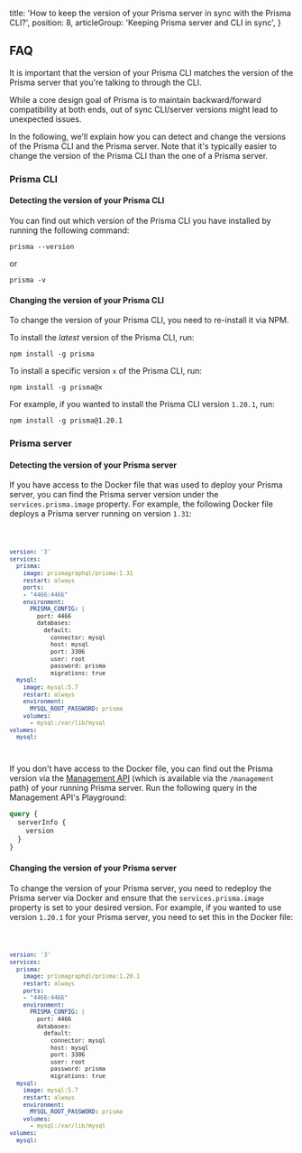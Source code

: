 
  title: 'How to keep the version of your Prisma server in sync with the Prisma CLI?',
  position: 8,
  articleGroup: 'Keeping Prisma server and CLI in sync',
}

## FAQ

It is important that the version of your Prisma CLI matches the version of the Prisma server that you're talking to through the CLI.

While a core design goal of Prisma is to maintain backward/forward compatibility at both ends, out of sync CLI/server versions might lead to unexpected issues.

In the following, we'll explain how you can detect and change the versions of the Prisma CLI and the Prisma server. Note that it's typically easier to change the version of the Prisma CLI than the one of a Prisma server.

### Prisma CLI

#### Detecting the version of your Prisma CLI

You can find out which version of the Prisma CLI you have installed by running the following command:

```
prisma --version
```

or

```
prisma -v
```

#### Changing the version of your Prisma CLI

To change the version of your Prisma CLI, you need to re-install it via NPM.

To install the _latest_ version of the Prisma CLI, run:

```
npm install -g prisma
```

To install a specific version `x` of the Prisma CLI, run:

```
npm install -g prisma@x
```

For example, if you wanted to install the Prisma CLI version `1.20.1`, run:

```
npm install -g prisma@1.20.1
```

### Prisma server 

#### Detecting the version of your Prisma server

If you have access to the Docker file that was used to deploy your Prisma server, you can find the Prisma server version under the `services.prisma.image` property. For example, the following Docker file deploys a Prisma server running on version `1.31`:

<Code lines="4">

```yml
version: '3'
services:
  prisma:
    image: prismagraphql/prisma:1.31
    restart: always
    ports:
    - "4466:4466"
    environment:
      PRISMA_CONFIG: |
        port: 4466
        databases:
          default:
            connector: mysql
            host: mysql
            port: 3306
            user: root
            password: prisma
            migrations: true
  mysql:
    image: mysql:5.7
    restart: always
    environment:
      MYSQL_ROOT_PASSWORD: prisma
    volumes:
      - mysql:/var/lib/mysql
volumes:
  mysql:
```

</Code>

If you don't have access to the Docker file, you can find out the Prisma version via the [Management API](foe1) (which is available via the `/management` path) of your running Prisma server. Run the following query in the Management API's Playground:

```graphql
query {
  serverInfo {
    version
  }
}
```

#### Changing the version of your Prisma server

To change the version of your Prisma server, you need to redeploy the Prisma server via Docker and ensure that the `services.prisma.image` property is set to your desired version. For example, if you wanted to use version `1.20.1` for your Prisma server, you need to set this in the Docker file:

<Code lines="4">

```yml
version: '3'
services:
  prisma:
    image: prismagraphql/prisma:1.20.1
    restart: always
    ports:
    - "4466:4466"
    environment:
      PRISMA_CONFIG: |
        port: 4466
        databases:
          default:
            connector: mysql
            host: mysql
            port: 3306
            user: root
            password: prisma
            migrations: true
  mysql:
    image: mysql:5.7
    restart: always
    environment:
      MYSQL_ROOT_PASSWORD: prisma
    volumes:
      - mysql:/var/lib/mysql
volumes:
  mysql:
```

</Code>
